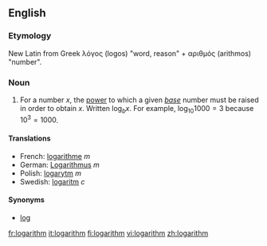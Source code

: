 {{wikipedia}}
==English==

===Etymology===
New Latin from Greek λόγος (logos) "word, reason" + αριθμός (arithmos) "number".

===Noun===
# {{mathematics}} For a number <math>x</math>, the [[power]] to which a given ''[[base]]'' number must be raised in order to obtain <math>x</math>.  Written <math>\log_b x</math>.  For example, <math>\log_{10} 1000 = 3</math> because <math>10^3 = 1000</math>.

====Translations====

*French: [[logarithme]] ''m''
*German: [[Logarithmus]] ''m''
*Polish: [[logarytm]] ''m''
*Swedish: [[logaritm]] ''c''

====Synonyms====
*[[log]]

[[fr:logarithm]]
[[it:logarithm]]
[[fi:logarithm]]
[[vi:logarithm]]
[[zh:logarithm]]